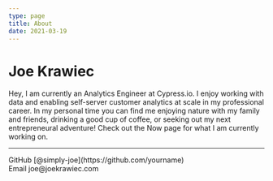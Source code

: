 ```yaml
---
type: page
title: About
date: 2021-03-19
---
```


# Joe Krawiec

Hey, I am currently an Analytics Engineer at Cypress.io. I enjoy working with data and enabling self-server customer analytics at scale in my professional career.
In my personal time you can find me enjoying nature with my family and friends, drinking a good cup of coffee, or seeking out my next entrepreneural adventure! Check out the Now page for what I am currently working on.

---

<div>
  GitHub [@simply-joe](https://github.com/yourname)
  <br />
  Email joe@joekrawiec.com
</div>
